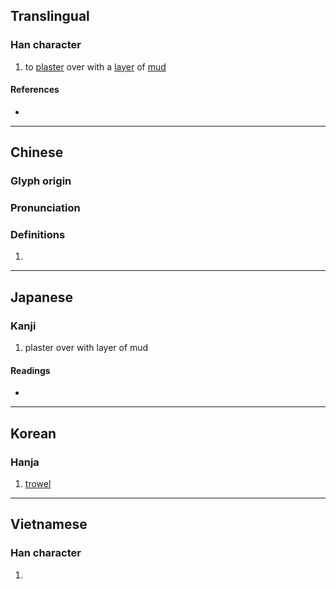 {{also|圩}}
{{character info}}
==Translingual==

===Han character===
{{Han char|rn=32|rad=土|as=03|sn=6|four=41127|canj=GMMS|ids=⿰土亏}}

# to [[plaster]] over with a [[layer]] of [[mud]]

====References====
* {{Han ref|kx=0223.140|dkj=04885|dj=0456.030|hdz=10418.020|uh=572C|ud=22316|bh=A664|bd=42596}}

----

==Chinese==
{{zh-forms}}

===Glyph origin===
{{Han etym}}

===Pronunciation===
{{zh-pron
|m=wū
|c=wu1
|mc=y
|oc=y
|cat=
}}

===Definitions===
{{zh-hanzi}}

# {{rfdef|zh}}

----

==Japanese==

===Kanji===
{{ja-kanji|grade=|rs=土03}}

# plaster over with layer of mud

====Readings====
* {{ja-readings
|on=お, う
|kun=こて, ぬ-る}}

----

==Korean==

===Hanja===
{{ko-hanja|오}}

# [[trowel]]

----

==Vietnamese==

===Han character===
{{vi-hantu|[[hũ]]|rs=土03}}

# {{rfdef|vi|sort=土03}}